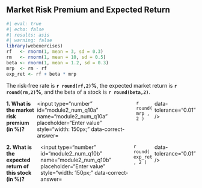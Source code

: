 ## Market Risk Premium and Expected Return

```r
#| eval: true
#| echo: false
#| results: asis
#| warning: false
library(webexercises)
rf   <- rnorm(1, mean = 3, sd = 0.3)
rm   <- rnorm(1, mean = 10, sd = 0.5)
beta <- rnorm(1, mean = 1.2, sd = 0.3)
mrp  <- rm - rf
exp_ret <- rf + beta * mrp
```

The risk‑free rate is **`r round(rf,2)`%**, the expected market return is **`r round(rm,2)`%**, and the beta of a stock is **`r round(beta,2)`**.

::: {.question-block}

<form onsubmit="event.preventDefault();" style="display: flex; flex-direction: row; gap: 6px;">
  <label for="module2_num_q10a"><strong>1. What is the market risk premium (in %)?</strong></label>
  <input type="number" id="module2_num_q10a" name="module2_num_q10a" placeholder="Enter value" style="width: 150px;"
         data-correct-answer=`r round( mrp , 2 )` data-tolerance="0.01" />
</form>

<div id="feedback-module2_num_q10a" class="feedback" data-status="" style="display:none;">
✅ Market risk premium = rm − rf = **`r round(mrp, 2)`**%.
</div>

:::

::: {.question-block}

<form onsubmit="event.preventDefault();" style="display: flex; flex-direction: row; gap: 6px;">
  <label for="module2_num_q10b"><strong>2. What is the expected return of this stock (in %)?</strong></label>
  <input type="number" id="module2_num_q10b" name="module2_num_q10b" placeholder="Enter value" style="width: 150px;"
         data-correct-answer=`r round( exp_ret , 2 )` data-tolerance="0.01" />
</form>

<div id="feedback-module2_num_q10b" class="feedback" data-status="" style="display:none;">
✅ Expected return = rf + β × (rm − rf) = **`r round(exp_ret, 2)`**%.
</div>

:::
